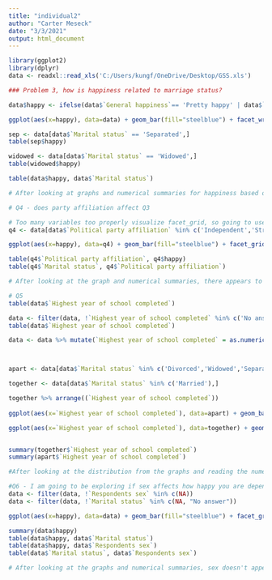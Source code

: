 ```yaml
---
title: "individual2"
author: "Carter Meseck"
date: "3/3/2021"
output: html_document
---
```


```r
library(ggplot2)
library(dplyr)
data <- readxl::read_xls('C:/Users/kungf/OneDrive/Desktop/GSS.xls')

```
```r
### Problem 3, how is happiness related to marriage status?

data$happy <- ifelse(data$`General happiness`== 'Pretty happy' | data$`General happiness` == 'Very happy', 'yes', 'no')

ggplot(aes(x=happy), data=data) + geom_bar(fill="steelblue") + facet_wrap(~ `Marital status`) + ggtitle("How is happiness related to marriage status?")

sep <- data[data$`Marital status` == 'Separated',]
table(sep$happy)

widowed <- data[data$`Marital status` == 'Widowed',]
table(widowed$happy)

table(data$happy, data$`Marital status`)

# After looking at graphs and numerical summaries for happiness based on each marital status from the data, I can definitely say that your happiness is dependent on your marital status. It seems that people who are married or never married have a significantly higher difference between the people who are happy vs non happy. People who were divorced, separated, or widowed are significantly less happy, and people that have been separated are the most unhappy.

```
```r
# Q4 - does party affiliation affect Q3

# Too many variables too properly visualize facet_grid, so going to use most strong ones.
q4 <- data[data$`Political party affiliation` %in% c('Independent','Strong democrat', 'Strong republican'),]

ggplot(aes(x=happy), data=q4) + geom_bar(fill="steelblue") + facet_grid(`Marital status` ~ `Political party affiliation`) + ggtitle("Do political views affect happiness in marital status?")

table(q4$`Political party affiliation`, q4$happy)
table(q4$`Marital status`, q4$`Political party affiliation`)

# After looking at the graph and numerical summaries, there appears to be a little difference for a couple Marital Statuses. People that are a strong republican and divorced and/or never married aren't as happy as the average of all people in this sample.

```
```r
# Q5
table(data$`Highest year of school completed`)

data <- filter(data, !`Highest year of school completed` %in% c('No answer',"Don't know","Data collection: General Social Survey\nCase Selection: all cases"))
table(data$`Highest year of school completed`)

data <- data %>% mutate(`Highest year of school completed` = as.numeric(`Highest year of school completed`))



apart <- data[data$`Marital status` %in% c('Divorced','Widowed','Separated','Never married'),]

together <- data[data$`Marital status` %in% c('Married'),]

together %>% arrange((`Highest year of school completed`))
           
ggplot(aes(x=`Highest year of school completed`), data=apart) + geom_bar(fill="steelblue") + facet_wrap(~ `Marital status`, scales = "free_y") + ggtitle("Highest school year completed for people that are apart")

ggplot(aes(x=`Highest year of school completed`), data=together) + geom_bar(fill="steelblue") + facet_wrap(~ `Marital status`, scales = "free_y") + ggtitle("Highest school year completed for Married people")


summary(together$`Highest year of school completed`)
summary(apart$`Highest year of school completed`)

#After looking at the distribution from the graphs and reading the numerical summary, the distribution appears to be similar for all Marital Statuses. What I also found interesting was that besides 12 being the max for all of them, 16 was the next hump in data because it would be a bachelors degree. What I found worthwhile, was people who were never married had a very big proportion of people who achieved year 12 and year 16, meaning they had the biggest "hump" compared to the rest as year 16 for Never married is over 1/2 the count for year 12.


```

```r
#Q6 - I am going to be exploring if sex affects how happy you are depending on marital status. e.g are single/married males happier than females, etc.
data <- filter(data, !`Respondents sex` %in% c(NA))
data <- filter(data, !`Marital status` %in% c(NA, "No answer"))

ggplot(aes(x=happy), data=data) + geom_bar(fill="steelblue") + facet_grid(`Marital status` ~ `Respondents sex`) + ggtitle("Does sex affect happiness from marital status?")

summary(data$happy)
table(data$happy, data$`Marital status`)
table(data$happy, data$`Respondents sex`)
table(data$`Marital status`, data$`Respondents sex`)

# After looking at the graphs and numerical summaries, sex doesn't appear to make a difference in if someone is more likely to be happy with their marital status.
```

